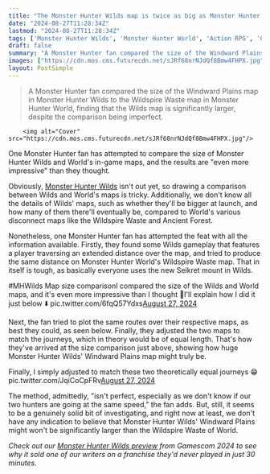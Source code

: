 ```yaml
---
title: "The Monster Hunter Wilds map is twice as big as Monster Hunter World's Wildspire Waste, according to one dedicated mapper"
date: "2024-08-27T11:28:34Z"
lastmod: "2024-08-27T11:28:34Z"
tags: ['Monster Hunter Wilds', 'Monster Hunter World', 'Action RPG', 'Open World', 'Map Size Comparison', 'Gamescom 2024']
draft: false
summary: "A Monster Hunter fan compared the size of the Windward Plains map in Monster Hunter Wilds to the Wildspire Waste map in Monster Hunter World, finding that the Wilds map is significantly larger, despite the comparison being imperfect."
images: ["https://cdn.mos.cms.futurecdn.net/sJRf68nrNJdQf8Bmw4FHPX.jpg"]
layout: PostSimple
---
```

> A Monster Hunter fan compared the size of the Windward Plains map in Monster Hunter Wilds to the Wildspire Waste map in Monster Hunter World, finding that the Wilds map is significantly larger, despite the comparison being imperfect.


        <img alt="Cover" src="https://cdn.mos.cms.futurecdn.net/sJRf68nrNJdQf8Bmw4FHPX.jpg"/>
        
One Monster Hunter fan has attempted to compare the size of Monster Hunter Wilds and World's in-game maps, and the results are "even more impressive" than they thought.

Obviously, [Monster Hunter Wilds](https://www.gamesradar.com/games/monster-hunter/monster-hunter-wilds-guide/) isn't out yet, so drawing a comparison between Wilds and World's maps is tricky. Additionally, we don't know all the details of Wilds' maps, such as whether they'll be bigger at launch, and how many of them there'll eventually be, compared to World's various disconnect maps like the Wildspire Waste and Ancient Forest.

Nonetheless, one Monster Hunter fan has attempted the feat with all the information available. Firstly, they found some Wilds gameplay that features a player traversing an extended distance over the map, and tried to produce the same distance on Monster Hunter World's Wildspire Waste map. That in itself is tough, as basically everyone uses the new Seikret mount in Wilds.

#MHWilds Map size comparisonI compared the size of the Wilds and World maps, and it's even more impressive than I thought 🤯I'll explain how I did it just below ⬇️ pic.twitter.com/6fqQ57Ydxs[August 27, 2024](https://twitter.com/Bouboun2805/status/1828258110634430674)

Next, the fan tried to plot the same routes over their respective maps, as best they could, as seen below. Finally, they adjusted the two maps to match the journeys, which in theory would be of equal length. That's how they've arrived at the size comparison just above, showing how huge Monster Hunter Wilds' Windward Plains map might truly be. 

Finally, I simply adjusted to match these two theoretically equal journeys 😁 pic.twitter.com/JqiCoCpFRv[August 27, 2024](https://twitter.com/Bouboun2805/status/1828258192452690286)

The method, admittedly, "isn't perfect, especially as we don't know if our two hunters are going at the same speed," the fan adds. But, still, it seems to be a genuinely solid bit of investigating, and right now at least, we don't have any indication to believe that Monster Hunter Wilds' Windward Plains might won't be significantly larger than the Wildspire Waste of World.

*Check out our *[<em>Monster Hunter Wilds preview</em>](https://www.gamesradar.com/games/monster-hunter/in-just-30-minutes-monster-hunter-wilds-sold-me-on-the-action-rpg-series-ive-never-played/)* from Gamescom 2024 to see why it sold one of our writers on a franchise they'd never played in just 30 minutes.*
        